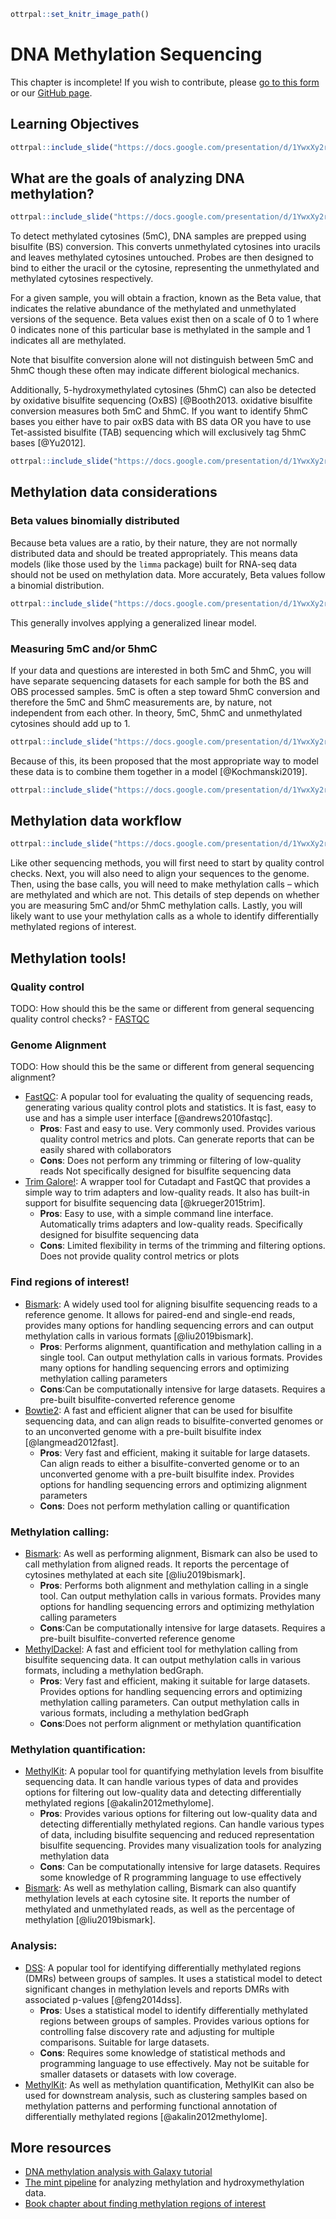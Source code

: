 
```r
ottrpal::set_knitr_image_path()
```

# DNA Methylation Sequencing

<div class = "warning">
This chapter is incomplete! If you wish to contribute, please [go to this form](https://forms.gle/dqYgmKH8XXE2ohwD9) or our [GitHub page](https://github.com/fhdsl/Choosing_Genomics_Tools).
</div>

## Learning Objectives

```r
ottrpal::include_slide("https://docs.google.com/presentation/d/1YwxXy2rnUgbx_7B7ENH9wpDX-j6JpJz6lGVzOkjo0qY/edit#slide=id.g12890ae15d7_0_71")
```

## What are the goals of analyzing DNA methylation?

```r
ottrpal::include_slide("https://docs.google.com/presentation/d/1YwxXy2rnUgbx_7B7ENH9wpDX-j6JpJz6lGVzOkjo0qY/edit#slide=id.g14492c87338_0_10")
```

To detect methylated cytosines (5mC), DNA samples are prepped using bisulfite (BS) conversion. This converts unmethylated cytosines into uracils and leaves methylated cytosines untouched. Probes are then designed to bind to either the uracil or the cytosine, representing the unmethylated and methylated cytosines respectively.

For a given sample, you will obtain a fraction, known as the Beta value, that indicates the relative abundance of the methylated and unmethylated versions of the sequence. Beta values exist then on a scale of 0 to 1 where 0 indicates none of this particular base is methylated in the sample and 1 indicates all are methylated.

Note that bisulfite conversion alone will not distinguish between 5mC and 5hmC though these often may indicate different biological mechanics.

Additionally, 5-hydroxymethylated cytosines (5hmC) can also be detected by oxidative bisulfite sequencing (OxBS) [@Booth2013. oxidative bisulfite conversion measures both 5mC and 5hmC. If you want to identify 5hmC bases you either have to pair oxBS data with BS data OR you have to use Tet-assisted bisulfite (TAB) sequencing which will exclusively tag 5hmC bases [@Yu2012].

```r
ottrpal::include_slide("https://docs.google.com/presentation/d/1YwxXy2rnUgbx_7B7ENH9wpDX-j6JpJz6lGVzOkjo0qY/edit#slide=id.g17e24e1c00a_0_35")
```

## Methylation data considerations

### Beta values binomially distributed

Because beta values are a ratio, by their nature, they are not normally distributed data and should be treated appropriately. This means data models (like those used by the `limma` package) built for RNA-seq data should not be used on methylation data. More accurately, Beta values follow a binomial distribution.

```r
ottrpal::include_slide("https://docs.google.com/presentation/d/1YwxXy2rnUgbx_7B7ENH9wpDX-j6JpJz6lGVzOkjo0qY/edit#slide=id.g17e24e1c00a_0_0")
```

This generally involves applying a generalized linear model.

### Measuring 5mC and/or 5hmC

If your data and questions are interested in both 5mC and 5hmC, you will have separate sequencing datasets for each sample for both the BS and OBS processed samples. 5mC is often a step toward 5hmC conversion and therefore the 5mC and 5hmC measurements are, by nature, not independent from each other. In theory, 5mC, 5hmC and unmethylated cytosines should add up to 1.

```r
ottrpal::include_slide("https://docs.google.com/presentation/d/1YwxXy2rnUgbx_7B7ENH9wpDX-j6JpJz6lGVzOkjo0qY/edit#slide=id.g17e24e1c00a_0_42")
```

Because of this, its been proposed that the most appropriate way to model these data is to combine them together in a model [@Kochmanski2019].

```r
ottrpal::include_slide("https://docs.google.com/presentation/d/1YwxXy2rnUgbx_7B7ENH9wpDX-j6JpJz6lGVzOkjo0qY/edit#slide=id.g17e24e1c00a_0_49")
```

## Methylation data workflow

```r
ottrpal::include_slide("https://docs.google.com/presentation/d/1YwxXy2rnUgbx_7B7ENH9wpDX-j6JpJz6lGVzOkjo0qY/edit#slide=id.g17e24e1c00a_0_5")
```

Like other sequencing methods, you will first need to start by quality control checks. Next, you will also need to align your sequences to the genome. Then, using the base calls, you will need to make methylation calls -- which are methylated and which are not. This details of step depends on whether you are measuring 5mC and/or 5hmC methylation calls. Lastly, you will likely want to use your methylation calls as a whole to identify differentially methylated regions of interest.

## Methylation tools!

### Quality control
TODO: How should this be the same or different from general sequencing quality control checks?
- [FASTQC](https://www.bioinformatics.babraham.ac.uk/projects/fastqc/)

### Genome Alignment
TODO: How should this be the same or different from general sequencing alignment?

- [FastQC](https://www.bioinformatics.babraham.ac.uk/projects/fastqc/): A popular tool for evaluating the quality of sequencing reads, generating various quality control plots and statistics. It is fast, easy to use and has a simple user interface [@andrews2010fastqc].
  - **Pros**: Fast and easy to use. Very commonly used. Provides various quality control metrics and plots. Can generate reports that can be easily shared with collaborators
  - **Cons**: Does not perform any trimming or filtering of low-quality reads Not specifically designed for bisulfite sequencing data

- [Trim Galore!](https://www.bioinformatics.babraham.ac.uk/projects/trim_galore/): A wrapper tool for Cutadapt and FastQC that provides a simple way to trim adapters and low-quality reads. It also has built-in support for bisulfite sequencing data [@krueger2015trim].
  - **Pros**: Easy to use, with a simple command line interface. Automatically trims adapters and low-quality reads. Specifically designed for bisulfite sequencing data
  - **Cons**: Limited flexibility in terms of the trimming and filtering options. Does not provide quality control metrics or plots

### Find regions of interest!

- [Bismark](https://www.bioinformatics.babraham.ac.uk/projects/bismark/): A widely used tool for aligning bisulfite sequencing reads to a reference genome. It allows for paired-end and single-end reads, provides many options for handling sequencing errors and can output methylation calls in various formats [@liu2019bismark].
  - **Pros**: Performs alignment, quantification and methylation calling in a single tool. Can output methylation calls in various formats. Provides many options for handling sequencing errors and optimizing methylation calling parameters
  - **Cons**:Can be computationally intensive for large datasets. Requires a pre-built bisulfite-converted reference genome

- [Bowtie2](https://github.com/BenLangmead/bowtie2): A fast and efficient aligner that can be used for bisulfite sequencing data, and can align reads to bisulfite-converted genomes or to an unconverted genome with a pre-built bisulfite index [@langmead2012fast].
  - **Pros**: Very fast and efficient, making it suitable for large datasets. Can align reads to either a bisulfite-converted genome or to an unconverted genome with a pre-built bisulfite index. Provides options for handling sequencing errors and optimizing alignment parameters
  - **Cons**: Does not perform methylation calling or quantification

### Methylation calling:

- [Bismark](https://www.bioinformatics.babraham.ac.uk/projects/bismark/): As well as performing alignment, Bismark can also be used to call methylation from aligned reads. It reports the percentage of cytosines methylated at each site [@liu2019bismark].
  - **Pros**: Performs both alignment and methylation calling in a single tool. Can output methylation calls in various formats. Provides many options for handling sequencing errors and optimizing methylation calling parameters
  - **Cons**:Can be computationally intensive for large datasets. Requires a pre-built bisulfite-converted reference genome

- [MethylDackel](https://github.com/dpryan79/MethylDackel): A fast and efficient tool for methylation calling from bisulfite sequencing data. It can output methylation calls in various formats, including a methylation bedGraph.
  - **Pros**: Very fast and efficient, making it suitable for large datasets. Provides options for handling sequencing errors and optimizing methylation calling parameters. Can output methylation calls in various formats, including a methylation bedGraph
  - **Cons**:Does not perform alignment or methylation quantification

### Methylation quantification:

- [MethylKit](https://www.bioconductor.org/packages/release/bioc/html/methylKit.html): A popular tool for quantifying methylation levels from bisulfite sequencing data. It can handle various types of data and provides options for filtering out low-quality data and detecting differentially methylated regions [@akalin2012methylome].
  - **Pros**: Provides various options for filtering out low-quality data and detecting differentially methylated regions. Can handle various types of data, including bisulfite sequencing and reduced representation bisulfite sequencing. Provides many visualization tools for analyzing methylation data
  - **Cons**: Can be computationally intensive for large datasets. Requires some knowledge of R programming language to use effectively

- [Bismark](https://www.bioinformatics.babraham.ac.uk/projects/bismark/): As well as methylation calling, Bismark can also quantify methylation levels at each cytosine site. It reports the number of methylated and unmethylated reads, as well as the percentage of methylation [@liu2019bismark].

### Analysis:

- [DSS](http://www.bioconductor.org/packages/release/bioc/vignettes/DSS/inst/doc/DSS.html): A popular tool for identifying differentially methylated regions (DMRs) between groups of samples. It uses a statistical model to detect significant changes in methylation levels and reports DMRs with associated p-values [@feng2014dss].
  - **Pros**: Uses a statistical model to identify differentially methylated regions between groups of samples. Provides various options for controlling false discovery rate and adjusting for multiple comparisons. Suitable for large datasets.
  - **Cons**: Requires some knowledge of statistical methods and programming language to use effectively. May not be suitable for smaller datasets or datasets with low coverage.

- [MethylKit](https://www.bioconductor.org/packages/release/bioc/html/methylKit.html): As well as methylation quantification, MethylKit can also be used for downstream analysis, such as clustering samples based on methylation patterns and performing functional annotation of differentially methylated regions [@akalin2012methylome].

## More resources

- [DNA methylation analysis with Galaxy tutorial](https://training.galaxyproject.org/training-material/topics/epigenetics/tutorials/methylation-seq/tutorial.html)
- [The mint pipeline](https://github.com/sartorlab/mint/blob/master/README.md) for analyzing methylation and hydroxymethylation data.
- [Book chapter about finding methylation regions of interest](https://compgenomr.github.io/book/extracting-interesting-regions-differential-methylation-and-segmentation.html)
